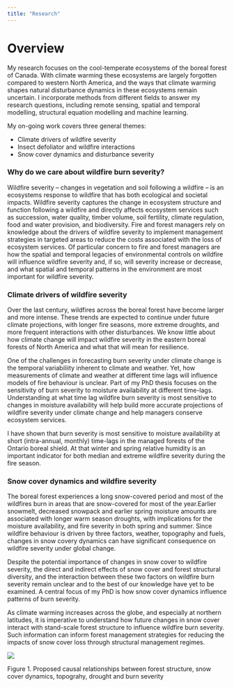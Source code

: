 ```yaml
---
title: "Research"
---
```


# Overview

My research focuses on the cool-temperate ecosystems of the boreal forest of Canada. With climate warming these ecosystems are largely forgotten compared to western North America, and the ways that climate warming shapes natural disturbance dynamics in these ecosystems remain uncertain. I incorporate methods from different fields to answer my research questions, including remote sensing, spatial and temporal modelling, structural equation modelling and machine learning.

My on-going work covers three general themes:

-   Climate drivers of wildfire severity
-   Insect defoliator and wildfire interactions
-   Snow cover dynamics and disturbance severity

### Why do we care about wildfire burn severity?

Wildfire severity -- changes in vegetation and soil following a wildfire -- is an ecosystems response to wildfire that has both ecological and societal impacts. Wildfire severity captures the change in ecosystem structure and function following a wildfire and directly affects ecosystem services such as succession, water quality, timber volume, soil fertility, climate regulation, food and water provision, and biodiversity. Fire and forest managers rely on knowledge about the drivers of wildfire severity to implement management strategies in targeted areas to reduce the costs associated with the loss of ecosystem services. Of particular concern to fire and forest managers are how the spatial and temporal legacies of environmental controls on wildfire will influence wildfire severity and, if so, will severity increase or decrease, and what spatial and temporal patterns in the environment are most important for wildfire severity.

### Climate drivers of wildfire severity

Over the last century, wildfires across the boreal forest have become larger and more intense. These trends are expected to continue under future climate projections, with longer fire seasons, more extreme droughts, and more frequent interactions with other disturbances. We know little about how climate change will impact wildfire severity in the eastern boreal forests of North America and what that will mean for resilience.

One of the challenges in forecasting burn severity under climate change is the temporal variabiliity inherent to climate and weather. Yet, how measurements of climate and weather at different time lags will influence models of fire behaviour is unclear. Part of my PhD thesis focuses on the sensitivity of burn severity to moisture availability at different time-lags. Understanding at what time lag wildfire burn severity is most sensitive to changes in moisture availability will help build more accurate projections of wildfire severity under climate change and help managers conserve ecosystem services.

I have shown that burn severity is most sensitive to moisture availability at short (intra-annual, monthly) time-lags in the managed forests of the Ontario boreal shield. At that winter and spring relative humidity is an important indicator for both median and extreme wildfire severity during the fire season.

### Snow cover dynamics and wildfire severity

The boreal forest experiences a long snow-covered period and most of the wildfires burn in areas that are snow-covered for most of the year.Earlier snowmelt, decreased snowpack and earlier spring moisture amounts are associated with longer warm season droughts, with implications for the moisture availability, and fire severity in both spring and summer. Since wildfire behaviour is driven by three factors, weather, topography and fuels, changes in snow covery dynamics can have significant consequence on wildfire severity under global change.

Despite the potential importance of changes in snow cover to wildfire severity, the direct and indirect effects of snow cover and forest structural diversity, and the interaction between these two factors on wildfire burn severity remain unclear and to the best of our knowledge have yet to be examined. A central focus of my PhD is how snow cover dynamics influence patterns of burn severity.

As climate warming increases across the globe, and especially at northern latitudes, it is imperative to understand how future changes in snow cover interact with stand-scale forest structure to influence wildfire burn severity. Such information can inform forest management strategies for reducing the impacts of snow cover loss through structural management regimes. 



![](dag-forest-snow-fire-interaction.png)

::: column-margin
Figure 1. Proposed causal relationships between forest structure, snow cover dynamics, topograhy, drought and burn severity
:::
